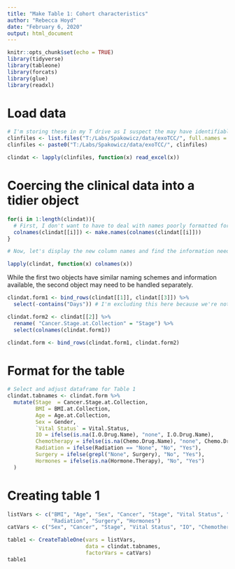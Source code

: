 ```yaml
---
title: "Make Table 1: Cohort characteristics"
author: "Rebecca Hoyd"
date: "February 6, 2020"
output: html_document
---
```


```r
knitr::opts_chunk$set(echo = TRUE)
library(tidyverse)
library(tableone)
library(forcats)
library(glue)
library(readxl)
```

# Load data
```r
# I'm storing these in my T drive as I suspect the may have identifiable information
clinfiles <- list.files("T:/Labs/Spakowicz/data/exoTCC/", full.names = F)
clinfiles <- paste0("T:/Labs/Spakowicz/data/exoTCC/", clinfiles)

clindat <- lapply(clinfiles, function(x) read_excel(x))
```


# Coercing the clinical data into a tidier object
```r

for(i in 1:length(clindat)){
  # First, I don't want to have to deal with names poorly formatted for R. 
  colnames(clindat[[i]]) <- make.names(colnames(clindat[[i]]))
}

# Now, let's display the new column names and find the information needed for the table

lapply(clindat, function(x) colnames(x))
```
While the first two objects have similar naming schemes and information available, the second object may need to be handled separately.

```r
clindat.form1 <- bind_rows(clindat[[1]], clindat[[3]]) %>%
  select(-contains("Days")) # I'm excluding this here because we're not doing any calculations with it and the                                      objects don't want to join if I include it

clindat.form2 <- clindat[[2]] %>%
  rename( "Cancer.Stage.at.Collection" = "Stage") %>%
  select(colnames(clindat.form1))

clindat.form <- bind_rows(clindat.form1, clindat.form2)

```


# Format  for the table
```r

# Select and adjust dataframe for Table 1
clindat.tabnames <- clindat.form %>%
  mutate(Stage  = Cancer.Stage.at.Collection,
         BMI = BMI.at.Collection,
         Age = Age.at.Collection,
         Sex = Gender,
         `Vital Status` = Vital.Status,
         IO = ifelse(is.na(I.O.Drug.Name), "none", I.O.Drug.Name),
         Chemotherapy = ifelse(is.na(Chemo.Drug.Name), "none", Chemo.Drug.Name),
         Radiation = ifelse(Radiation == "None", "No", "Yes"),
         Surgery = ifelse(grepl("None", Surgery), "No", "Yes"),
         Hormones = ifelse(is.na(Hormone.Therapy), "No", "Yes")
  )
```

# Creating table 1

```r
listVars <- c("BMI", "Age", "Sex", "Cancer", "Stage", "Vital Status", "IO", "Chemotherapy",
              "Radiation", "Surgery", "Hormones")
catVars <- c("Sex", "Cancer", "Stage", "Vital Status", "IO", "Chemotherapy", "Radiation", "Surgery", "Hormones")
```

```r
table1 <- CreateTableOne(vars = listVars,
                         data = clindat.tabnames,
                         factorVars = catVars)
table1
```


